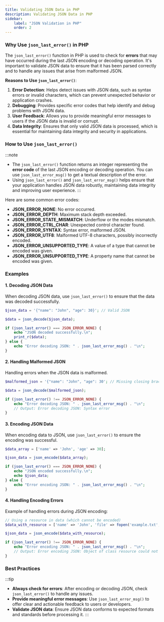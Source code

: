 ```yaml
---
title: Validating JSON Data in PHP
description: Validating JSON Data in PHP
sidebar:
    label: "JSON Validation in PHP"
    order: 2
---
```


### Why Use <LinkOut href="https://www.php.net/manual/en/function.json-last-error.php"> `json_last_error()`</LinkOut> in PHP

The `json_last_error()` function in PHP is used to check for **errors** that may have occurred during the last JSON encoding or decoding operation. It's important to validate JSON data to ensure that it has been parsed correctly and to handle any issues that arise from malformed JSON.

**Reasons to Use `json_last_error()`**:

1. **Error Detection**: Helps detect issues with JSON data, such as syntax errors or invalid characters, which can prevent unexpected behavior or application crashes.
2. **Debugging**: Provides specific error codes that help identify and debug problems with JSON data.
3. **User Feedback**: Allows you to provide meaningful error messages to users if the JSON data is invalid or corrupt.
4. **Data Integrity**: Ensures that only valid JSON data is processed, which is essential for maintaining data integrity and security in applications.

### How to Use <LinkOut href="https://www.php.net/manual/en/function.json-last-error.php"> `json_last_error()`</LinkOut>

:::note
- The `json_last_error()` function returns an integer representing the **error code** of the last JSON encoding or decoding operation. You can use <LinkOut href="https://www.php.net/manual/en/function.json-last-error-msg.php"> `json_last_error_msg()`</LinkOut> to get a textual description of the error.  
- Using `json_last_error()` and `json_last_error_msg()` helps ensure that your application handles JSON data robustly, maintaining data integrity and improving user experience.
:::

Here are some common error codes:

- **JSON_ERROR_NONE**: No error occurred.
- **JSON_ERROR_DEPTH**: Maximum stack depth exceeded.
- **JSON_ERROR_STATE_MISMATCH**: Underflow or the modes mismatch.
- **JSON_ERROR_CTRL_CHAR**: Unexpected control character found.
- **JSON_ERROR_SYNTAX**: Syntax error, malformed JSON.
- **JSON_ERROR_UTF8**: Malformed UTF-8 characters, possibly incorrectly encoded.
- **JSON_ERROR_UNSUPPORTED_TYPE**: A value of a type that cannot be encoded was given.
- **JSON_ERROR_UNSUPPORTED_TYPE**: A property name that cannot be encoded was given.

### **Examples**

#### 1. **Decoding JSON Data**

When decoding JSON data, use `json_last_error()` to ensure that the data was decoded successfully.

```php
$json_data = '{"name": "John", "age": 30}'; // Valid JSON

$data = json_decode($json_data);

if (json_last_error() === JSON_ERROR_NONE) {
    echo "JSON decoded successfully.\n";
    print_r($data);
} else {
    echo "Error decoding JSON: " . json_last_error_msg() . "\n";
}
```

#### 2. **Handling Malformed JSON**

Handling errors when the JSON data is malformed.

```php
$malformed_json = '{"name": "John", "age": 30'; // Missing closing bracket

$data = json_decode($malformed_json);

if (json_last_error() !== JSON_ERROR_NONE) {
    echo "Error decoding JSON: " . json_last_error_msg() . "\n";
    // Output: Error decoding JSON: Syntax error
}
```

#### 3. **Encoding JSON Data**

When encoding data to JSON, use `json_last_error()` to ensure the encoding was successful.

```php
$data_array = ['name' => 'John', 'age' => 30];

$json_data = json_encode($data_array);

if (json_last_error() === JSON_ERROR_NONE) {
    echo "JSON encoded successfully.\n";
    echo $json_data;
} else {
    echo "Error encoding JSON: " . json_last_error_msg() . "\n";
}
```

#### 4. **Handling Encoding Errors**

Example of handling errors during JSON encoding:

```php
// Using a resource in data (which cannot be encoded)
$data_with_resource = ['name' => 'John', 'file' => fopen('example.txt', 'r')];

$json_data = json_encode($data_with_resource);

if (json_last_error() !== JSON_ERROR_NONE) {
    echo "Error encoding JSON: " . json_last_error_msg() . "\n";
    // Output: Error encoding JSON: Object of class resource could not be converted to string
}
```

### **Best Practices**
:::tip
- **Always check for errors**: After encoding or decoding JSON, check `json_last_error()` to handle any issues.
- **Provide meaningful error messages**: Use `json_last_error_msg()` to offer clear and actionable feedback to users or developers.
- **Validate JSON data**: Ensure JSON data conforms to expected formats and standards before processing it.
:::
